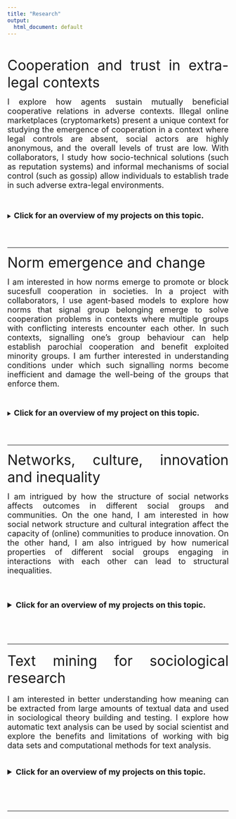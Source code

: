 ```yaml
---
title: "Research"
output:
  html_document: default
---
```

<div style="text-align: justify">

<br/> 

<font size="6"> Cooperation and trust in extra-legal contexts </font>
  
<font size="4"> I explore how agents sustain mutually beneficial cooperative
  relations in adverse contexts. Illegal 
  online marketplaces (cryptomarkets) present a unique context for studying
  the emergence of cooperation in a context where legal controls are absent,
  social actors are highly anonymous, and the overall levels of trust are low.
  With collaborators, I study how socio-technical solutions (such as reputation systems) and 
  informal mechanisms of social control (such as gossip) allow individuals to 
  establish trade in such adverse extra-legal environments.
  </br>
  </font>
  </br>
  </br>
  
  <p style="margin-left: 100px"> <details> <summary> <font size="4"> **Click for an overview of my projects on this topic.**</font> </summary>
  </br>
  
  <font size="4"> **The Moral Embeddedness of Illegal Markets** </font>
  <br/>  
    
  <font size="3">*With Wojtek Przepiorka, Under Review.*</font>
     
    
  <font size = "3">
  In this work, we explore how reputation-based online markets have shifted the 
    role that psychological mechanisms play in promoting mutually cooperative
    market exchange from the stage of exchange to the stage of sharing information
    about other traders in the market. We use text mining to infer reasons traders
    had for sharing reputation information about other traders in illegal online marketplaces 
    and zoom in on the essential tole of moral norms in solving the
    second-order cooperation problem in large-scale anonymous internet marketplaces. 
    </font>
    
------------

  <font size="4"> **The Importance of Gossip in the Presence of Formalized Reputation Measures in Online Markets** </font>
  <br/>  
    
  <font size="3">*With Wojtek Przepiorka and Vincent Buskens, In preparation.*</font>
    
  <font size = "3">
    In complex societies with increasing role specialization
    social control moves from the interpersonal to impersonal by 
    being delegated to specially chosen agents and formalized institutions. The case 
    of  online marketplaces where hundreds of thousands geographically 
    distant anonymous traders engage in transactions showcases the success of socio-technical
    solutions in supporting large-scale cooperation. In these markets, specially
    delegated administrators, buyer protection technologies, and formalized reputation 
    systems enforce sanctions against untrustworthy traders. Yet, it remains unclear 
    whether informal information sharing through gossip still plays an important role in enforcing 
    (informal) social control in such technologically advanced marketplaces. In this work, we explore
    the interaction of gossip as a means of informal social control and more formalized
    socio-technical control systems existing in online markets.
    </font>

</details> 

<br/>
<br/>

-------------

<font size="6"> Norm emergence and change </font>
  
<font size="4"> I am interested in how norms emerge to promote or block
sucesfull cooperation in societies. In a project with collaborators, I use agent-based 
models to explore how norms that signal group belonging emerge to solve cooperation problems
in contexts where multiple groups with conflicting interests encounter each other.
In such contexts, signalling one's group behaviour can help establish parochial
cooperation and benefit exploited minority groups. I am further interested in understanding 
conditions under which such signalling norms  become inefficient and 
damage the well-being of the groups that enforce them.
</font>

  </br>
  
  <p style="margin-left: 100px"> <details> <summary> <font size="4"> **Click for an overview of my project on this topic.**</font> </summary>
  </br>

  <font size="4"> **Signals of Belonging: Emergence of Signalling Norms as Facilitators of Parochial Cooperation ** </font>
  <br/>  
    
  <font size="3">*With Milena Tsvetkova, Wojtek Przepiorka, and Vincent Buskens, In preparation.*</font>
    
  <font size = "3">
Mechanisms of social control at times reinforce norms that appear individually, or even collectively, harmful or “wasteful” – such as mutilation practices or extensive body tattoos. This project explores the suggestion that such norms emerge as outcomes of signalling games and promote parochial cooperation in contexts where different groups
have conflicting interests. To understand when signalling norms emerge as solutions to the trust problem arising in such environments, we build an agent-based model based on the trust game with signalling: in this game, signalling can help individuals reveal their group membership to others they are encountering – and thus enforce and sustain
parochial cooperation.

</font>
    
</details> 

<br/>
<br/>


-------------

<font size="6"> Networks, culture, innovation and inequality </font>
  
<font size="4"> I am intrigued by how the structure of social networks affects 
outcomes in different social groups and communities. On the one hand, I am
interested in how social network structure and cultural integration affect
the capacity of (online) communities to produce innovation. On the other hand, I am
also intrigued by how numerical properties of different social groups engaging in 
interactions with each other can lead to structural inequalities. 

  </br>
  
  <p style="margin-left: 100px"> <details> <summary> <font size="4"> **Click for an overview of my projects on this topic.**</font> </summary>
  </br>

<font size="4"> **I Heard it on the (Silk)Road: Who Introduces
Innovations in Online Communities?** </font>
  <br/>  
    
  <font size="3">*With Damiano Morando, In preparation.*</font>
    
  <font size = "3">
Online communities plays a crucial role in generating and spreading innovation
which affects both the online and offline world. Yet, despite knowing a lot about
the reasons propelling individuals to join them, we still know relatively little
about the members who introduce novelty into the community - innovators. We explore 
the structural and cultural embeddedness of members who introduce linguistic and 
knowledge-based innovations into a large online forum. We find evidence of the 
importance of network brokerage for one's innovative potential and conclude that
cultural embeddedness promotes innovativeness - but only to a certain extent; 
being too culturally embedded, on the other hand, impedes on one's capacity to 
introduce new ideas.
</font>

-------------

<font size="4"> **Minority group size moderates inequity-reducing strategies in homophilic networks** </font>
  <br/>  
    
  <font size="3">*With Sam Zhang and Travis Holmes, In preparation.*</font>
    
  <font size = "3">
  
Minorities are often disadvantaged in social networks, and their disadvantage
can arise in the presence of two ubiquitous features of social networks: homophily
and preferential attachment. This disadvantage often translates to less visibility
and lower access to valuable social capital of minority group members. In this 
paper, we use the directed network model with preferential attachment and homophily 
(DPAH) to evaluate how minority groups fare in the presence of additional groups
that could bridge the majority/minority gap, such as majority group members who 
support the minority group (allies), and minority group members that are incorporated 
into the majority group. Our results show that the marginal benefit of majority group
members becoming allies increases with minority group size, and larger minority 
groups reach equity with a smaller proportion of incorporated members. 
These results suggest that interventions on structural inequities on networks 
can depend sensitively on the relative sizes of the groups involved. 
Our models also reveal the increasing difficulty of a minority group achieving 
parity as the group shrinks.

</font>
-----------
    
</details> 

<br/>
<br/>


-------------

<font size="6"> Text mining for sociological research </font>
  
<font size="4"> I am interested in better understanding how meaning
can be extracted from large amounts of textual data and used in sociological
theory building and testing. I explore how automatic text analysis can be used by
social scientist and explore the benefits and limitations of working with
big data sets and computational methods for text analysis.</font>
</br>
</br>

<details> <summary> <font size="4"> **Click for an overview of my projects on this topic.**</font> </summary>
</br>


<font size="4"> **Text mining for social science – The state and the future of computational text analysis in sociology** </font>
 <br/>  
 
<font size="3">*Article published in Social Science Research available [here](https://authors.elsevier.com/sd/article/S0049-089X(22)00090-4).*</font>

<font size = "3">
The emergence of big data and computational tools has introduced new possibilities 
for using large-scale textual sources in sociological research. Recent work in 
sociology of culture, science, and economic sociology has shown how computational 
text analysis can be used in theory building and testing. This review starts with 
an introduction of the history of computer-assisted text analysis in sociology and 
then proceeds to discuss five families of computational methods used in contemporary
research. Using exemplary studies, it shows how dictionary methods, semantic and
network analysis tools, language models, unsupervised, and supervised machine 
learning can assist sociologists with different analytical tasks. After presenting
recent methodological developments, this review summarizes several important 
implications of using large datasets and computational methods to infer complex
meaning in texts. Finally, it calls researchers from different methodological 
traditions to adopt text mining tools while remaining mindful of lessons learned 
from working with conventional data and methods. </font>
 

--------------- 

<font size="4"> **Text mining individual states in short texts** </font>
 <br/>  
 
<font size="3">*With Wojtek Przepiorka, Under Review. Preprint available [here](https://osf.io/preprints/socarxiv/cerzs/).*</font>


<font size="3">
Sociologists have successfully used text mining to investigate discourse using news
articles, official documents, and other sources. Yet, the potential of exploring 
millions of short texts generated spontaneously by individuals in online environments
has remained untapped within the field. To fill this gap, we show how such texts 
can inform sociologists about individual internal states such as norms, motives, 
and stances, which thus far have been mainly elicited using surveys. We assess 
the performance of 581 variations of three text mining approaches–dictionary methods,
supervised, and unsupervised machine learning–against the benchmark of texts 
coded by humans for complex schemes capturing individuals’ internal states. 
Our analysis includes coding feedback texts from an online market for motives for
leaving feedback (N = 2,000) and tweet texts for moral values expressed in text 
(N = 3,832). We describe challenges arising with these different approaches and 
provide best-practice advice for future applications.</font>


</details> 
<br/>
<br/>

-------------------------
